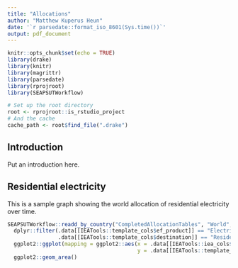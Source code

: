 ```yaml
---
title: "Allocations"
author: "Matthew Kuperus Heun"
date: '`r parsedate::format_iso_8601(Sys.time())`'
output: pdf_document
---
```


```r
knitr::opts_chunk$set(echo = TRUE)
library(drake)
library(knitr)
library(magrittr)
library(parsedate)
library(rprojroot)
library(SEAPSUTWorkflow)

# Set up the root directory
root <- rprojroot::is_rstudio_project
# And the cache
cache_path <- root$find_file(".drake")
```

## Introduction

Put an introduction here.


## Residential electricity

This is a sample graph showing the world allocation of residential electricity over time.

```r
SEAPSUTWorkflow::readd_by_country("CompletedAllocationTables", "World", cache_path = cache_path) %>% 
  dplyr::filter(.data[[IEATools::template_cols$ef_product]] == "Electricity", 
                .data[[IEATools::template_cols$destination]] == "Residential") %>% 
  ggplot2::ggplot(mapping = ggplot2::aes(x = .data[[IEATools::iea_cols$year]], 
                                         y = .data[[IEATools::template_cols$.values]])) + 
  ggplot2::geom_area()

```
